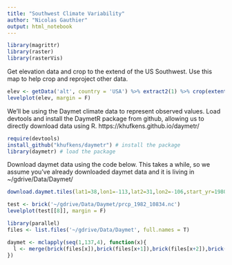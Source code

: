 ```yaml
---
title: "Southwest Climate Variability"
author: "Nicolas Gauthier"
output: html_notebook
---
```


```r
library(magrittr)
library(raster)
library(rasterVis)
```

Get elevation data and crop to the extend of the US Southwest. Use this map to help crop and reproject other data.

```r
elev <- getData('alt', country = 'USA') %>% extract2(1) %>% crop(extent(c(-113, -106, 31, 38)))
levelplot(elev, margin = F)
```

We'll be using the Daymet climate data to represent observed values. Load devtools and install the DaymetR package from github, allowing us to directly download data using R. https://khufkens.github.io/daymetr/

```r
require(devtools)
install_github("khufkens/daymetr") # install the package
library(daymetr) # load the package
```
Download daymet data using the code below. This takes a while, so we assume you've already downloaded daymet data and it is living in ~/gdrive/Data/Daymet/
```r
download.daymet.tiles(lat1=38,lon1=-113,lat2=31,lon2=-106,start_yr=1980,end_yr=2014,param='prcp')
```

```r
test <- brick('~/gdrive/Data/Daymet/prcp_1982_10834.nc')
levelplot(test[[8]], margin = F)
```

```r
library(parallel)
files <- list.files('~/gdrive/Data/Daymet', full.names = T)

daymet <- mclapply(seq(1,137,4), function(x){
  l <- merge(brick(files[x]),brick(files[x+1]),brick(files[x+2]),brick(files[x+3]))
})
```

